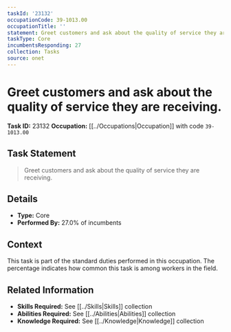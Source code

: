 ```yaml
---
taskId: '23132'
occupationCode: 39-1013.00
occupationTitle: ''
statement: Greet customers and ask about the quality of service they are receiving.
taskType: Core
incumbentsResponding: 27
collection: Tasks
source: onet
---
```

# Greet customers and ask about the quality of service they are receiving.

**Task ID:** 23132
**Occupation:** [[../Occupations|Occupation]] with code `39-1013.00`

## Task Statement

> Greet customers and ask about the quality of service they are receiving.

## Details

- **Type:** Core
- **Performed By:** 27.0% of incumbents

## Context

This task is part of the standard duties performed in this occupation. The percentage indicates how common this task is among workers in the field.

## Related Information

- **Skills Required:** See [[../Skills|Skills]] collection
- **Abilities Required:** See [[../Abilities|Abilities]] collection
- **Knowledge Required:** See [[../Knowledge|Knowledge]] collection
